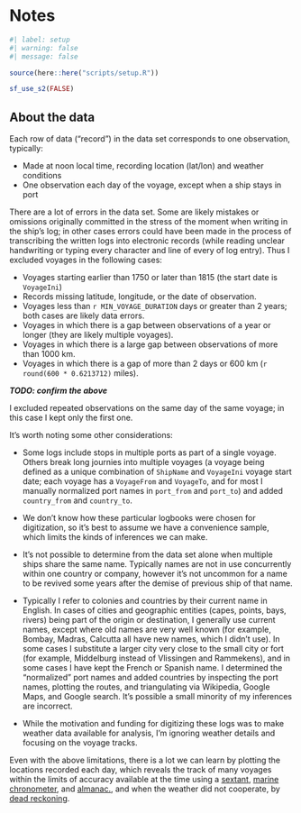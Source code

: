 # Notes

```r
#| label: setup
#| warning: false
#| message: false

source(here::here("scripts/setup.R"))

sf_use_s2(FALSE)

```

## About the data

Each row of data ("record") in the data set corresponds to one observation, typically:

-   Made at noon local time, recording location (lat/lon) and weather conditions
-   One observation each day of the voyage, except when a ship stays in port

There are a lot of errors in the data set. Some are likely mistakes or omissions originally committed in the stress of the moment when writing in the ship's log; in other cases errors could have been made in the process of transcribing the written logs into electronic records (while reading unclear handwriting or typing every character and line of every of log entry). Thus I excluded voyages in the following cases:

- Voyages starting earlier than 1750 or later than 1815 (the start date is `VoyageIni`)
- Records missing latitude, longitude, or the date of observation.
- Voyages less than `r MIN_VOYAGE_DURATION` days or greater than 2 years; both cases are likely data errors.
- Voyages in which there is a gap between observations of a year or longer (they are likely multiple voyages).
- Voyages in which there is a large gap between observations of more than 1000 km.
- Voyages in which there is a gap of more than 2 days or 600 km (`r round(600 * 0.6213712)` miles).

***TODO: confirm the above***

I excluded repeated observations on the same day of the same voyage; in this case I kept only the first one.

It's worth noting some other considerations:

- Some logs include stops in multiple ports as part of a single voyage. Others break long journies into multiple voyages (a
 voyage being defined as a unique combination of `ShipName` and `VoyageIni` voyage start date; each voyage has a `VoyageFrom` and `VoyageTo`, and for most I manually normalized port names in `port_from` and `port_to`) and added `country_from` and `country_to`.

- We don't know how these particular logbooks were chosen for digitization, so it's best to assume we have a convenience sample, which limits the kinds of inferences we can make.

- It's not possible to determine from the data set alone when multiple ships share the same name. Typically names are not in use
 concurrently within one country or company, however it's not uncommon for a name to be revived some years after the demise of
 previous ship of that name.

- Typically I refer to colonies and countries by their current name in English. In cases of cities and geographic entities (capes, points, bays, rivers) being part of the origin or destination, I generally use current names, except where old names are very well known (for example, Bombay, Madras, Calcutta all have new names, which I didn't use). In some cases I substitute a larger city very close to the small city or fort (for example, Middelburg instead of Vlissingen and Rammekens), and in some cases I have kept the French or Spanish name. I determined the "normalized" port names and added countries by inspecting the port names, plotting the routes, and triangulating via Wikipedia, Google Maps, and Google search. It's possible a small minority of my inferences are incorrect.

- While the motivation and funding for digitizing these logs was to make weather data available for analysis, I'm ignoring weather details and focusing on the voyage tracks.

Even with the above limitations, there is a lot we can learn by plotting the locations recorded each day, which reveals the track of many voyages within the limits of accuracy available at the time using a [sextant](https://en.wikipedia.org/wiki/Sextant), [marine chronometer](https://en.wikipedia.org/wiki/Marine_chronometer), and [almanac.](https://en.wikipedia.org/wiki/Nautical_almanac), and when the weather did not cooperate, by [dead reckoning](https://en.wikipedia.org/wiki/Dead_reckoning).

<br>
